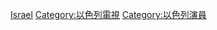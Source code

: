{{Commons category|Television actors from Israel}}

[[Category:各國電視演員|Israel]]
[[Category:以色列電視|Category:以色列電視]]
[[Category:以色列演員|Category:以色列演員]]